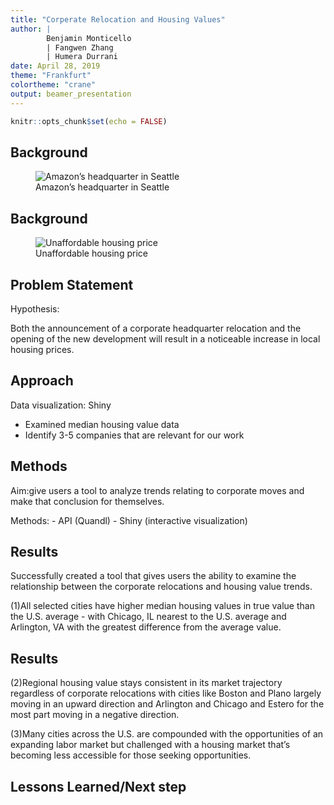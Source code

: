 ```yaml
---
title: "Corperate Relocation and Housing Values"
author: | 
        Benjamin Monticello
        | Fangwen Zhang
        | Humera Durrani
date: April 28, 2019
theme: "Frankfurt"
colortheme: "crane"
output: beamer_presentation
---
```


```r
knitr::opts_chunk$set(echo = FALSE)
```

## Background

![Amazon's headquarter in Seattle](picture/amazon.jpg)

## Background
![Unaffordable housing price](picture/House_price.jpg)

## Problem Statement

Hypothesis:

Both the announcement of a corporate headquarter relocation and the opening of the new development will result in a noticeable increase in local housing prices.  

## Approach

Data visualization: Shiny

- Examined median housing value data
- Identify 3-5 companies that are relevant for our work 

## Methods

Aim:give users a tool to analyze trends relating to corporate moves and make that conclusion for themselves.

Methods:
- API (Quandl)
- Shiny (interactive visualization)

## Results

Successfully created a tool that gives users the ability to examine the relationship between the corporate relocations and housing value trends.

(1)All selected cities have higher median housing values in true value than the U.S. average - with Chicago, IL  nearest to the U.S. average and Arlington, VA with the greatest difference from the average value.

                                        

## Results

(2)Regional housing value stays consistent in its market trajectory regardless of corporate relocations with cities like Boston and Plano largely moving in an upward direction and Arlington and Chicago and Estero for the most part moving in a negative direction. 

(3)Many cities across the U.S. are compounded with the opportunities of an expanding labor market but challenged with a housing market that’s becoming less accessible for those seeking opportunities. 

                                      

## Lessons Learned/Next step




